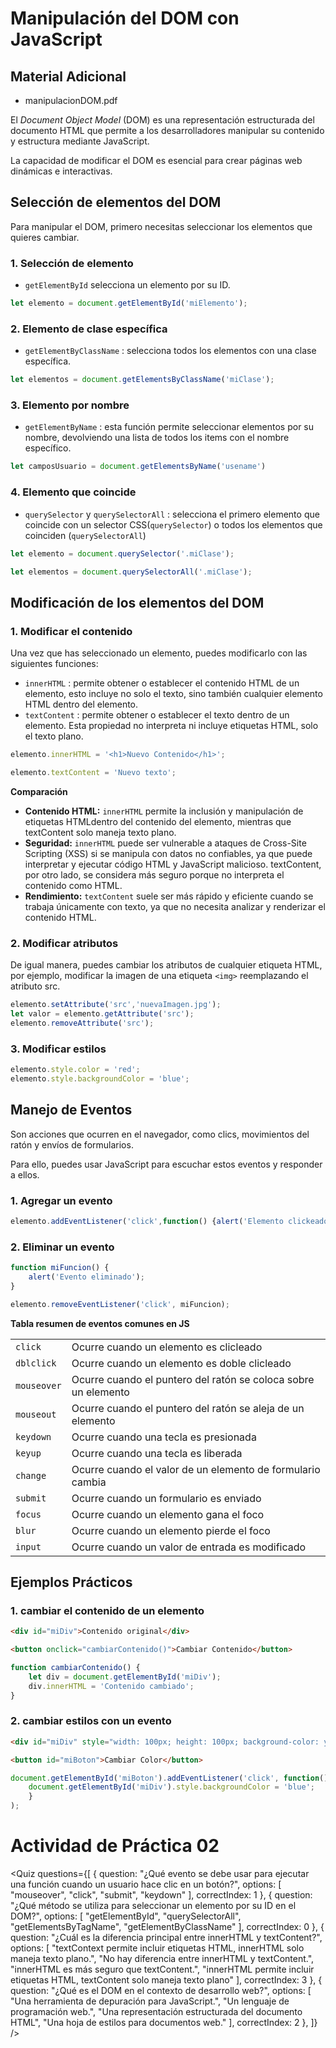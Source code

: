 
# Manipulación del DOM con JavaScript

## Material Adicional

- <ExternalLink href='/inacap/ti3v31/docs/manipulacionDOM.pdf'>manipulacionDOM.pdf</ExternalLink>


El *Document Object Model* (DOM) es una representación estructurada del documento HTML que permite a los desarrolladores manipular su contenido y estructura mediante JavaScript.

La capacidad de modificar el DOM es esencial para crear páginas web dinámicas e interactivas.

## Selección de elementos del DOM
Para manipular el DOM, primero necesitas seleccionar los elementos que quieres cambiar.

### 1. Selección de elemento

- `getElementById` selecciona un elemento por su ID.

```js
let elemento = document.getElementById('miElemento');
```

### 2. Elemento de clase específica

- `getElementByClassName` : selecciona todos los elementos con una clase específica.

```js
let elementos = document.getElementsByClassName('miClase');
```

### 3. Elemento por nombre

- `getElementByName` : esta función permite seleccionar elementos por su nombre, devolviendo una lista de todos los items con el nombre específico.

```js
let camposUsuario = document.getElementsByName('usename')
```

### 4. Elemento que coincide

- `querySelector` y `querySelectorAll` : selecciona el primero elemento que coincide con un selector CSS(`querySelector`) o todos los elementos que coinciden (`querySelectorAll`)

```js
let elemento = document.querySelector('.miClase');

let elementos = document.querySelectorAll('.miClase');
```

## Modificación de los elementos del DOM

### 1. Modificar el contenido
Una vez que has seleccionado un elemento, puedes modificarlo con las siguientes funciones:

- `innerHTML` : permite obtener o establecer el contenido HTML de  un elemento, esto incluye no solo el texto, sino también cualquier elemento HTML dentro del elemento.
- `textContent` : permite obtener o establecer el texto dentro de un elemento. Esta propiedad no interpreta ni incluye etiquetas HTML, solo el texto plano.

```js
elemento.innerHTML = '<h1>Nuevo Contenido</h1>';

elemento.textContent = 'Nuevo texto';
```

**Comparación**

- **Contenido HTML:** `innerHTML` permite la inclusión y manipulación de etiquetas HTMLdentro del contenido del elemento, mientras que textContent solo maneja texto plano.
- **Seguridad:** `innerHTML` puede ser vulnerable a ataques de Cross-Site Scripting (XSS) si se manipula con datos no confiables, ya que puede interpretar y ejecutar código HTML y JavaScript malicioso. textContent, por otro lado, se considera más seguro porque no interpreta el contenido como HTML.  
- **Rendimiento:** `textContent` suele ser más rápido y eficiente cuando se trabaja únicamente con texto, ya que no necesita analizar y renderizar el contenido HTML.

### 2. Modificar atributos
De igual manera, puedes cambiar los atributos de cualquier etiqueta HTML, por ejemplo, modificar la imagen de una etiqueta `<img>` reemplazando el atributo src.

```js
elemento.setAttribute('src','nuevaImagen.jpg');
let valor = elemento.getAttribute('src');
elemento.removeAttribute('src');
```

### 3. Modificar estilos

```js
elemento.style.color = 'red';
elemento.style.backgroundColor = 'blue';
```

## Manejo de Eventos
Son acciones que ocurren en el navegador, como clics, movimientos del ratón y envíos de formularios.

Para ello, puedes usar JavaScript para escuchar estos eventos y responder a ellos.

### 1. Agregar un evento

```js
elemento.addEventListener('click',function() {alert('Elemento clickeado')});
```

### 2. Eliminar un evento

```js
function miFuncion() {
    alert('Evento eliminado');
}

elemento.removeEventListener('click', miFuncion);
```

**Tabla resumen de eventos comunes en JS**

|||
|---|---|
|`click`|Ocurre cuando un elemento es clicleado|
|`dblclick`|Ocurre cuando un elemento es doble clicleado|
|`mouseover`|Ocurre cuando el puntero del ratón se coloca sobre un elemento|
|`mouseout`|Ocurre cuando el puntero del ratón se aleja de un elemento|
|`keydown`|Ocurre cuando una tecla es presionada|
|`keyup`|Ocurre cuando una tecla es liberada|
|`change`|Ocurre cuando el valor de un elemento de formulario cambia|
|`submit`|Ocurre cuando un formulario es enviado|
|`focus`|Ocurre cuando un elemento gana el foco|
|`blur`|Ocurre cuando un elemento pierde el foco|
|`input`|Ocurre cuando un valor de entrada es modificado|

## Ejemplos Prácticos

### 1. cambiar el contenido de un elemento

```html
<div id="miDiv">Contenido original</div> 

<button onclick="cambiarContenido()">Cambiar Contenido</button>
```

```js
function cambiarContenido() { 
    let div = document.getElementById('miDiv'); 
    div.innerHTML = 'Contenido cambiado';
} 
```

### 2. cambiar estilos con un evento

```html
<div id="miDiv" style="width: 100px; height: 100px; background-color: yellow;"></div> 

<button id="miBoton">Cambiar Color</button>
```

```js
document.getElementById('miBoton').addEventListener('click', function() { 
    document.getElementById('miDiv').style.backgroundColor = 'blue'; 
    }
); 
```

# Actividad de Práctica 02

<Quiz questions={[
	{
		question: "¿Qué evento se debe usar para ejecutar una función cuando un usuario hace clic en un botón?",
		options: [
			"mouseover",
			"click",
			"submit",
			"keydown"
		],
		correctIndex: 1
	},
    {
		question: "¿Qué método se utiliza para seleccionar un elemento por su ID en el DOM?",
		options: [
			"getElementById",
			"querySelectorAll",
			"getElementsByTagName",
			"getElementByClassName"
		],
		correctIndex: 0
	},
    {
		question: "¿Cuál es la diferencia principal entre innerHTML y textContent?",
		options: [
			"textContext permite incluir etiquetas HTML, innerHTML solo maneja texto plano.",
			"No hay diferencia entre innerHTML y textContent.",
			"innerHTML es más seguro que textContent.",
			"innerHTML permite incluir etiquetas HTML, textContent solo maneja texto plano"
		],
		correctIndex: 3
	},
    {
		question: "¿Qué es el DOM en el contexto de desarrollo web?",
		options: [
			"Una herramienta de depuración para JavaScript.",
			"Un lenguaje de programación web.",
			"Una representación estructurada del documento HTML",
			"Una hoja de estilos para documentos web."
		],
		correctIndex: 2
	},
]} />